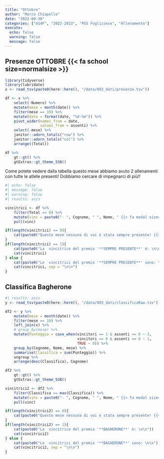 ```yaml
---
title: "Ottobre"
author: "Marco Chiapello"
date: "2022-09-30"
categories: ["U14F", "2022-2023", "PGS Foglizzese", "Allenamento"]
execute: 
  echo: false
  warning: false
  message: false
---
```


## Presenze OTTOBRE {{< fa school size=normalsize >}}

```r
library(tidyverse)
library(lubridate)
x <- read_tsv(paste0(here::here(), "/data/003_dati/presenze.tsv"))

df <- x %>% 
    select(-Numero) %>% 
    mutate(mese = month(date)) %>% 
    filter(mese == 10) %>%
    mutate(date = format(date, "%d-%m")) %>% 
    pivot_wider(names_from = date,
                values_from = assenti) %>% 
    select(-mese) %>% 
    janitor::adorn_totals("row") %>% 
    janitor::adorn_totals("col") %>% 
    arrange((Total)) 

df %>% 
    gt::gt() %>% 
    gtExtras::gt_theme_538()
```

Come potete vedere dalla tabella questo mese abbiamo avuto 2 allenamenti con tutte le atlete presenti! Dobbiamo cercare di impegnarci di più!!


```r
#| echo: false
#| message: false
#| warning: false
#| results: asis

vincitrici <- df %>% 
    filter(Total == 0) %>% 
    mutate(vinc = paste0("- ", Cognome, " ", Nome, " {{< fa medal size=normalsize >}}")) %>% 
    pull(vinc)

if(length(vincitrici) == 0){
    cat(paste0("Questo mese nessuna di voi è stata sempre presente! {{< fa face-angry-horns size=normalsize >}} "))
} 
if(length(vincitrici) == 1){
    cat(paste0("La  vincitrice del premio '**SEMPRE PRESENTE**' è: \n\n"))
    cat(vincitrici)
} else {
    cat(paste0("Le  vincitrici del premio '**SEMPRE PRESENTE**' sono: \n\n"))
    cat(vincitrici, sep = "\n\n")
}

```

## Classifica Bagherone

```r
#| results: asis
y <- read_tsv(paste0(here::here(), "/data/003_dati/classificaRaw.tsv"))

df2 <- y %>% 
    mutate(mese = month(date)) %>% 
    filter(mese == 10) %>% 
    left_join(x) %>% 
    # group_by(mese) %>% 
    mutate(Punteggio = case_when(vincitori == 1 & assenti == 0 ~ 3,
                                 vincitori == 0 & assenti == 0 ~ 1,
                                 TRUE ~ 0)) %>% 
    group_by(Cognome, Nome, mese) %>% 
    summarise(Classifica = sum(Punteggio)) %>% 
    ungroup %>% 
    arrange(desc(Classifica), Cognome)

df2 %>% 
    gt::gt() %>% 
    gtExtras::gt_theme_538()

vincitrici2 <- df2 %>% 
    filter(Classifica == max(Classifica)) %>% 
    mutate(vinc = paste0("- ", Cognome, " ", Nome, " {{< fa medal size=normalsize >}}")) %>% 
    pull(vinc)

if(length(vincitrici2) == 0){
    cat(paste0("Questo mese nessuna di voi è stata sempre presente! {{< fa face-angry-horns size=normalsize >}} "))
} 
if(length(vincitrici2) == 1){
    cat(paste0("La  vincitrice del premio '**BAGHERONE**' è: \n\n"))
    cat(vincitrici2)
} else {
    cat(paste0("Le  vincitrici del premio '**BAGHERONE**' sono: \n\n"))
    cat(vincitrici2, sep = "\n\n")
}
```

